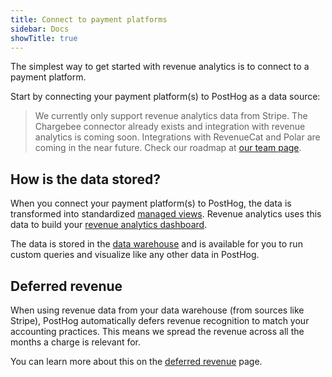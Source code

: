 ```yaml
---
title: Connect to payment platforms
sidebar: Docs
showTitle: true
---
```



The simplest way to get started with revenue analytics is to connect to a payment platform. 

<ProductScreenshot
    imageLight="https://res.cloudinary.com/dmukukwp6/image/upload/Screenshot_2025_09_05_at_14_18_19_eeec8127a9.png" 
    imageDark="https://res.cloudinary.com/dmukukwp6/image/upload/Screenshot_2025_09_05_at_14_18_30_c7ad45d637.png"
    alt="Data warehouse tables setup"
    classes="rounded"
/>

Start by connecting your payment platform(s) to PostHog as a data source:

<DataWarehouseSources />

> We currently only support revenue analytics data from Stripe. The Chargebee connector already exists and integration with revenue analytics is coming soon. Integrations with RevenueCat and Polar are coming in the near future. Check our roadmap at [our team page](/teams/revenue-analytics).

## How is the data stored?

When you connect your payment platform(s) to PostHog, the data is transformed into standardized [managed views](/docs/revenue-analytics/managed-views). Revenue analytics uses this data to build your [revenue analytics dashboard](/docs/revenue-analytics/dashboard).

The data is stored in the [data warehouse](/docs/data-warehouse) and is available for you to run custom queries and visualize like any other data in PostHog.

## Deferred revenue

When using revenue data from your data warehouse (from sources like Stripe), PostHog automatically defers revenue recognition to match your accounting practices. This means we spread the revenue across all the months a charge is relevant for.

You can learn more about this on the [deferred revenue](/docs/revenue-analytics/deferred-revenue) page.
